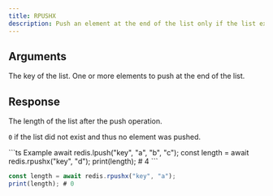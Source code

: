 ```yaml
---
title: RPUSHX
description: Push an element at the end of the list only if the list exists.
---
```


## Arguments

<ParamField body="key" type="string" required>
  The key of the list.
</ParamField>

<ParamField body="elements" type="...TValue[]" required>
  One or more elements to push at the end of the list.
</ParamField>


## Response

<ResponseField type="number" required>
  The length of the list after the push operation.

  `0` if the list did not exist and thus no element was pushed.
</ResponseField>

<RequestExample>
```ts Example 
await redis.lpush("key", "a", "b", "c"); 
const length = await redis.rpushx("key", "d"); 
print(length); # 4
 ```

 ```ts Without existing list 
const length = await redis.rpushx("key", "a"); 
print(length); # 0
 ```


</RequestExample>
